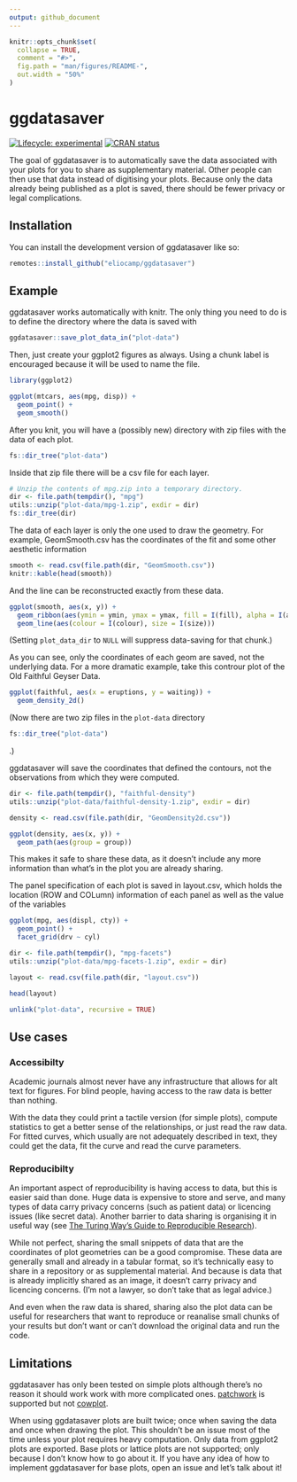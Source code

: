 ```yaml
---
output: github_document
---
```


<!-- README.md is generated from README.Rmd. Please edit that file -->

```r
knitr::opts_chunk$set(
  collapse = TRUE,
  comment = "#>",
  fig.path = "man/figures/README-",
  out.width = "50%"
)
```

# ggdatasaver

<!-- badges: start -->
[![Lifecycle: experimental](https://img.shields.io/badge/lifecycle-experimental-orange.svg)](https://lifecycle.r-lib.org/articles/stages.html#experimental)
[![CRAN status](https://www.r-pkg.org/badges/version/ggdatasaver)](https://CRAN.R-project.org/package=ggdatasaver)
<!-- badges: end -->

The goal of ggdatasaver is to automatically save the data associated with your plots for you to share as supplementary material. 
Other people can then use that data instead of digitising your plots. 
Because only the data already being published as a plot is saved, there should be fewer privacy or legal complications.

## Installation

You can install the development version of ggdatasaver like so:

``` r
remotes::install_github("eliocamp/ggdatasaver")
```

## Example

ggdatasaver works automatically with knitr. 
The only thing you need to do is to define the directory where the data is saved with

```r
ggdatasaver::save_plot_data_in("plot-data")
```

Then, just create your ggplot2 figures as always. 
Using a chunk label is encouraged because it will be used to name the file. 

```r
library(ggplot2)

ggplot(mtcars, aes(mpg, disp)) +
  geom_point() +
  geom_smooth()
```


After you knit, you will have a (possibly new) directory with zip files with the data of each plot. 

```r
fs::dir_tree("plot-data")
```

Inside that zip file there will be a csv file for each layer. 

```r
# Unzip the contents of mpg.zip into a temporary directory. 
dir <- file.path(tempdir(), "mpg")
utils::unzip("plot-data/mpg-1.zip", exdir = dir)
fs::dir_tree(dir)
```

The data of each layer is only the one used to draw the geometry. 
For example, GeomSmooth.csv has the coordinates of the fit and some other aesthetic information

```r
smooth <- read.csv(file.path(dir, "GeomSmooth.csv"))
knitr::kable(head(smooth))
```

And the line can be reconstructed exactly from these data. 

```r
ggplot(smooth, aes(x, y)) + 
  geom_ribbon(aes(ymin = ymin, ymax = ymax, fill = I(fill), alpha = I(alpha))) +
  geom_line(aes(colour = I(colour), size = I(size)))
```

(Setting `plot_data_dir` to `NULL` will suppress data-saving for that chunk.)

As you can see, only the coordinates of each geom are saved, not the underlying data. 
For a more dramatic example, take this controur plot of the Old Faithful Geyser Data.


```r
ggplot(faithful, aes(x = eruptions, y = waiting)) +
  geom_density_2d()
```

(Now there are two zip files in the `plot-data` directory
```r
fs::dir_tree("plot-data")
```
.)

ggdatasaver will save the coordinates that defined the contours, not the observations from which they were computed. 

```r
dir <- file.path(tempdir(), "faithful-density")
utils::unzip("plot-data/faithful-density-1.zip", exdir = dir)

density <- read.csv(file.path(dir, "GeomDensity2d.csv"))

ggplot(density, aes(x, y)) +
  geom_path(aes(group = group))
```

This makes it safe to share these data, as it doesn't include any more information than what's in the plot you are already sharing. 


The panel specification of each plot is saved in layout.csv, which holds the location (ROW and COLumn) information of each panel as well as the value of the variables 

```r
ggplot(mpg, aes(displ, cty)) +
  geom_point() +
  facet_grid(drv ~ cyl)
```

```r
dir <- file.path(tempdir(), "mpg-facets")
utils::unzip("plot-data/mpg-facets-1.zip", exdir = dir)

layout <- read.csv(file.path(dir, "layout.csv"))

head(layout)
```


```r
unlink("plot-data", recursive = TRUE)
```

## Use cases

### Accessibilty

Academic journals almost never have any infrastructure that allows for alt text for figures. 
For blind people, having access to the raw data is better than nothing. 

With the data they could print a tactile version (for simple plots), compute statistics to get a better sense of the relationships, or just read the raw data. 
For fitted curves, which usually are not adequately described in text, they could get the data, fit the curve and read the curve parameters. 

### Reproducibilty

An important aspect of reproducibility is having access to data, but this is easier said than done. 
Huge data is expensive to store and serve, and many types of data carry privacy concerns (such as patient data) or licencing issues (like secret data). 
Another barrier to data sharing is organising it in useful way (see [The Turing Way's Guide to Reproducible Research](https://the-turing-way.netlify.app/reproducible-research/open/open-data.html#barriers-to-data-sharing)). 

While not perfect, sharing the small snippets of data that are the coordinates of plot geometries can be a good compromise. 
These data are generally small and already in a tabular format, so it's technically easy to share in a repository or as supplemental material. 
And because is data that is already implicitly shared as an image, it doesn't carry privacy and licencing concerns. 
(I'm not a lawyer, so don't take that as legal advice.)

And even when the raw data is shared, sharing also the plot data can be useful for researchers that want to reproduce or reanalise small chunks of your results but don't want or can't download the original data and run the code. 

## Limitations

ggdatasaver has only been tested on simple plots although there's no reason it should work work with more complicated ones. 
[patchwork](https://patchwork.data-imaginist.com/) is supported but not [cowplot](https://wilkelab.org/cowplot/). 

When using ggdatasaver plots are built twice; once when saving the data and once when drawing the plot. 
This shouldn't be an issue most of the time unless your plot requires heavy computation. 
Only data from ggplot2 plots are exported.
Base plots or lattice plots are not supported; only because I don't know how to go about it. 
If you have any idea of how to implement ggdatasaver for base plots, open an issue and let's talk about it!
